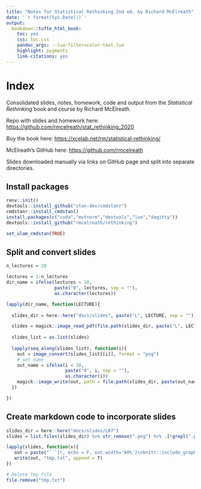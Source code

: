 ```yaml
---
title: "Notes for Statistical Rethinking 2nd ed. by Richard McElreath"
date: '`r format(Sys.Date())`'
output:
  bookdown::tufte_html_book:
    toc: yes
    css: toc.css
    pandoc_args: --lua-filter=color-text.lua
    highlight: pygments
    link-citations: yes
---
```


# Index {-}

Consolidated slides, notes, homework, code and output from the *Statistical Rethinking* book and course by Richard McElreath.

Repo with slides and homework here: <https://github.com/rmcelreath/stat_rethinking_2020>

Buy the book here: <https://xcelab.net/rm/statistical-rethinking/>

McElreath's GitHub here: <https://github.com/rmcelreath>

Slides downloaded manually via links on GitHub page and split into separate directories.

## Install packages

```r
renv::init()
devtools::install_github("stan-dev/cmdstanr")
cmdstanr::install_cmdstan()
install.packages(c("coda","mvtnorm","devtools","loo","dagitty"))
devtools::install_github("rmcelreath/rethinking")

set_ulam_cmdstan(TRUE)
```

## Split and convert slides

```r
n_lectures = 20

lectures = 1:n_lectures
dir_name = ifelse(lectures < 10,
                  paste("0", lectures, sep = ""),
                  as.character(lectures))

lapply(dir_name, function(LECTURE){
  
  slides_dir = here::here("docs/slides", paste("L", LECTURE, sep = ""))

  slides = magick::image_read_pdf(file.path(slides_dir, paste("L", LECTURE, ".pdf", sep = "")))
  
  slides_list = as.list(slides)
  
  lapply(seq_along(slides_list), function(i){
    out = image_convert(slides_list[[i]], format = "png")
    # set name
    out_name = ifelse(i < 10,
                      paste("0", i, sep = ""),
                      as.character(i))
    magick::image_write(out, path = file.path(slides_dir, paste(out_name, ".png", sep = "")))
  })

})
```

## Create markdown code to incorporate slides

```r
slides_dir = here::here("docs/slides/L07")
slides = list.files(slides_dir) %>% str_remove(".png") %>% .[!grepl(".pdf", .)]

lapply(slides, function(x){
   out = paste("```{r, echo = F, out.width='60%'}\nknitr::include_graphics(file.path(slides_dir, '", x, ".png'))\n```\n\n\n", sep = "")
   write(out, "tmp.txt", append = T)
})

# Delete tmp file
file.remove("tmp.txt")
```

